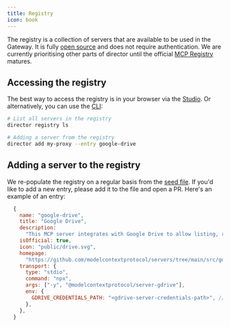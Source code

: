 ```yaml
---
title: Registry
icon: book
---
```


The registry is a collection of servers that are available to be used in the Gateway. It is fully [open source](https://github.com/theworkingcompany/director/tree/main/apps/registry) and does not require authentication. We are currently prioritising other parts of director until the official [MCP Registry](https://github.com/modelcontextprotocol/registry) matures.

## Accessing the registry

The best way to access the registry is in your browser via the [Studio](https://studio.director.run/library). Or alternatively, you can use the [CLI](./cli):

```bash
# List all servers in the registry
director registry ls

# Adding a server from the registry
director add my-proxy --entry google-drive
```


## Adding a server to the registry

We re-populate the registry on a regular basis from the [seed file](https://github.com/theworkingcompany/director/tree/main/apps/registry/src/seed/entries.ts). If you'd like to add a new entry, please add it to the file and open a PR. Here's an example of an entry:

```js
  {
    name: "google-drive",
    title: "Google Drive",
    description:
      "This MCP server integrates with Google Drive to allow listing, reading, and searching over files.",
    isOfficial: true,
    icon: "public/drive.svg",
    homepage:
      "https://github.com/modelcontextprotocol/servers/tree/main/src/gdrive",
    transport: {
      type: "stdio",
      command: "npx",
      args: ["-y", "@modelcontextprotocol/server-gdrive"],
      env: {
        GDRIVE_CREDENTIALS_PATH: "<gdrive-server-credentials-path>", // user will be prompted for the value on add
      },
    },
  }
```